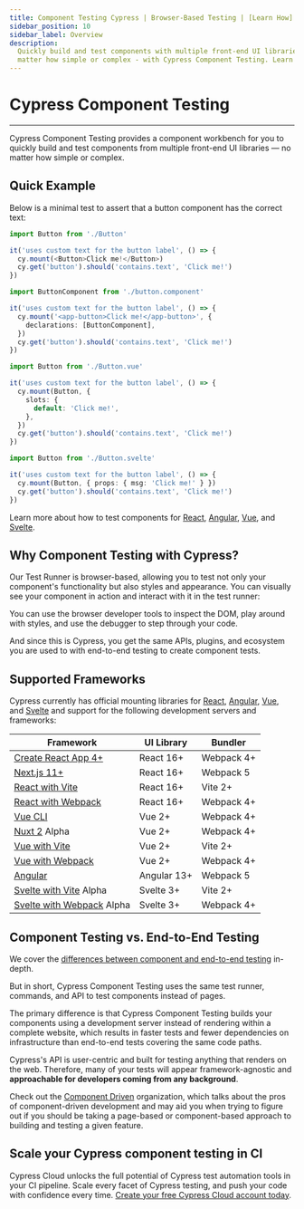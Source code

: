 ```yaml
---
title: Component Testing Cypress | Browser-Based Testing | [Learn How]
sidebar_position: 10
sidebar_label: Overview
description:
  Quickly build and test components with multiple front-end UI libraries — no
  matter how simple or complex - with Cypress Component Testing. Learn how.
---
```


# Cypress Component Testing

---

Cypress Component Testing provides a component workbench for you to quickly
build and test components from multiple front-end UI libraries — no matter how
simple or complex.

## Quick Example

Below is a minimal test to assert that a button component has the correct text:

<Tabs>
<TabItem value="React">

```ts
import Button from './Button'

it('uses custom text for the button label', () => {
  cy.mount(<Button>Click me!</Button>)
  cy.get('button').should('contains.text', 'Click me!')
})
```

</TabItem>
<TabItem value="Angular">

```ts
import ButtonComponent from './button.component'

it('uses custom text for the button label', () => {
  cy.mount('<app-button>Click me!</app-button>', {
    declarations: [ButtonComponent],
  })
  cy.get('button').should('contains.text', 'Click me!')
})
```

</TabItem>
<TabItem value="Vue">

```ts
import Button from './Button.vue'

it('uses custom text for the button label', () => {
  cy.mount(Button, {
    slots: {
      default: 'Click me!',
    },
  })
  cy.get('button').should('contains.text', 'Click me!')
})
```

</TabItem>
<TabItem value="Svelte">

```ts
import Button from './Button.svelte'

it('uses custom text for the button label', () => {
  cy.mount(Button, { props: { msg: 'Click me!' } })
  cy.get('button').should('contains.text', 'Click me!')
})
```

</TabItem>
</Tabs>

Learn more about how to test components for
[React](/guides/component-testing/react/overview),
[Angular](/guides/component-testing/angular/overview),
[Vue](/guides/component-testing/vue/overview), and
[Svelte](/guides/component-testing/svelte/overview).

## Why Component Testing with Cypress?

Our Test Runner is browser-based, allowing you to test not only your component's
functionality but also styles and appearance. You can visually see your
component in action and interact with it in the test runner:

<DocsVideo
  src="/img/guides/component-testing/vuetify-color-picker-example.webm"
  caption="Vuetify's</a> VColorPicker tests, after being moved to Cypress from Jest."
/>

You can use the browser developer tools to inspect the DOM, play around with
styles, and use the debugger to step through your code.

And since this is Cypress, you get the same APIs, plugins, and ecosystem you are
used to with end-to-end testing to create component tests.

## Supported Frameworks

Cypress currently has official mounting libraries for
[React](/guides/component-testing/react/overview),
[Angular](/guides/component-testing/angular/overview),
[Vue](/guides/component-testing/vue/overview), and
[Svelte](/guides/component-testing/svelte/overview) and support for the
following development servers and frameworks:

| Framework                                                                                                             | UI Library  | Bundler    |
| --------------------------------------------------------------------------------------------------------------------- | ----------- | ---------- |
| [Create React App 4+](/guides/component-testing/react/overview#Create-React-App-CRA)                                  | React 16+   | Webpack 4+ |
| [Next.js 11+](/guides/component-testing/react/overview#Nextjs)                                                        | React 16+   | Webpack 5  |
| [React with Vite](/guides/component-testing/react/overview#React-with-Vite)                                           | React 16+   | Vite 2+    |
| [React with Webpack](/guides/component-testing/react/overview#React-with-Webpack)                                     | React 16+   | Webpack 4+ |
| [Vue CLI](/guides/component-testing/vue/overview#Vue-CLI)                                                             | Vue 2+      | Webpack 4+ |
| [Nuxt 2](/guides/component-testing/vue/overview#Nuxt) <Badge type="info">Alpha</Badge>                                | Vue 2+      | Webpack 4+ |
| [Vue with Vite](/guides/component-testing/vue/overview#Vue-with-Vite)                                                 | Vue 2+      | Vite 2+    |
| [Vue with Webpack](/guides/component-testing/vue/overview#Vue-with-Webpack)                                           | Vue 2+      | Webpack 4+ |
| [Angular](/guides/component-testing/angular/overview#Framework-Configuration)                                         | Angular 13+ | Webpack 5  |
| [Svelte with Vite](/guides/component-testing/svelte/overview#Svelte-with-Vite) <Badge type="info">Alpha</Badge>       | Svelte 3+   | Vite 2+    |
| [Svelte with Webpack](/guides/component-testing/svelte/overview#Svelte-with-Webpack) <Badge type="info">Alpha</Badge> | Svelte 3+   | Webpack 4+ |

## Component Testing vs. End-to-End Testing

We cover the
[differences between component and end-to-end testing](/guides/core-concepts/testing-types)
in-depth.

But in short, Cypress Component Testing uses the same test runner, commands, and
API to test components instead of pages.

The primary difference is that Cypress Component Testing builds your components
using a development server instead of rendering within a complete website, which
results in faster tests and fewer dependencies on infrastructure than end-to-end
tests covering the same code paths.

Cypress's API is user-centric and built for testing anything that renders on the
web. Therefore, many of your tests will appear framework-agnostic and
**approachable for developers coming from any background**.

Check out the [Component Driven](https://componentdriven.org) organization,
which talks about the pros of component-driven development and may aid you when
trying to figure out if you should be taking a page-based or component-based
approach to building and testing a given feature.

## Scale your Cypress component testing in CI

Cypress Cloud unlocks the full potential of Cypress test automation tools in
your CI pipeline. Scale every facet of Cypress testing, and push your code with
confidence every time.
[Create your free Cypress Cloud account today](https://on.cypress.io/set-up-billing).
